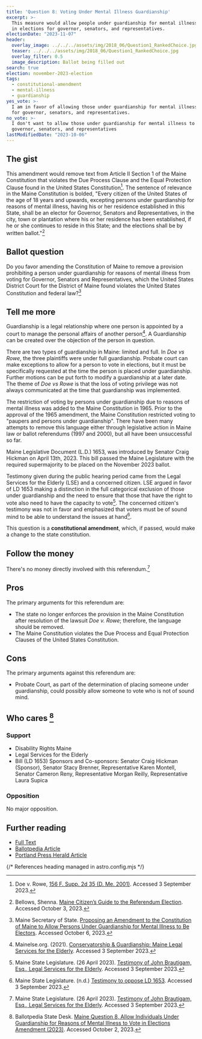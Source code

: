 ```yaml
---
title: 'Question 8: Voting Under Mental Illness Guardianship'
excerpt: >-
  This measure would allow people under guardianship for mental illness to vote
  in elections for governor, senators, and representatives.
electionDate: "2023-11-07"
header:
  overlay_image: ../../../assets/img/2018_06/Question1_RankedChoice.jpg
  teaser: ../../../assets/img/2018_06/Question1_RankedChoice.jpg
  overlay_filter: 0.5
  image_description: Ballot being filled out
search: true
election: november-2023-election
tags:
  - constitutional-amendment
  - mental-illness
  - guardianship
yes_vote: >-
  I am in favor of allowing those under guardianship for mental illness to vote
  for governor, senators, and representatives.
no_vote: >-
  I don't want to allow those under guardianship for mental illness to vote for
  governor, senators, and representatives
lastModifiedDate: "2023-10-06"
---
```


## The gist

This amendment would remove text from Article II Section 1 of the Maine Constitution that violates the Due Process Clause and the Equal Protection Clause found in the United States Constitution[^1]. The sentence of relevance in the Maine Constitution is bolded, "Every citizen of the United States of the age of 18 years and upwards, excepting persons under guardianship for reasons of mental illness, having his or her residence established in this State, shall be an elector for Governor, Senators and Representatives, in the city, town or plantation where his or her residence has been established, if he or she continues to reside in this State; and the elections shall be by written ballot."[^5]

## Ballot question

Do you favor amending the Constitution of Maine to remove a provision prohibiting a person under guardianship for reasons of mental illness from voting for Governor, Senators and Representatives, which the United States District Court for the District of Maine found violates the United States Constitution and federal law?[^8]

<YesNoTable yesContent={frontmatter.yes_vote} noContent={frontmatter.no_vote} />

## Tell me more

Guardianship is a legal relationship where one person is appointed by a court to manage the personal affairs of another person[^2]. A Guardianship can be created over the objection of the person in question.

There are two types of guardianship in Maine: limited and full. In _Doe vs Rowe_, the three plaintiffs were under full guardianship. Probate court can make exceptions to allow for a person to vote in elections, but it must be specifically requested at the time the person is placed under guardianship. Further motions can be put forth to modify a guardianship at a later date. The theme of _Doe vs Rowe_ is that the loss of voting privilege was not always communicated at the time that guardianship was implemented.

The restriction of voting by persons under guardianship due to reasons of mental illness was added to the Maine Constitution in 1965. Prior to the approval of the 1965 amendment, the Maine Constitution restricted voting to "paupers and persons under guardianship". There have been many attempts to remove this language either through legislative action in Maine law or ballot referendums (1997 and 2000), but all have been unsuccessful so far.

Maine Legislative Document (L.D.) 1653, was introduced by Senator Craig Hickman on April 13th, 2023. This bill passed the Maine Legislature with the required supermajority to be placed on the November 2023 ballot.

Testimony given during the public hearing period came from the Legal Services for the Elderly (LSE) and a concerned citizen. LSE argued in favor of LD 1653 making a distinction in the full categorical exclusion of those under guardianship and the need to ensure that those that have the right to vote also need to have the capacity to vote[^3]. The concerned citizen's testimony was not in favor and emphasized that voters must be of sound mind to be able to understand the issues at hand[^4].

This question is a **constitutional amendment**, which, if passed, would make a change to the state constitution.

## Follow the money

There's no money directly involved with this referendum.[^3]

## Pros

The primary arguments for this referendum are:

- The state no longer enforces the provision in the Maine Constitution after resolution of the lawsuit _Doe v. Rowe_; therefore, the language should be removed.
- The Maine Constitution violates the Due Process and Equal Protection Clauses of the United States Constitution.

## Cons

The primary arguments against this referendum are:

- Probate Court, as part of the determination of placing someone under guardianship, could possibly allow someone to vote who is not of sound mind.

## Who cares [^6]

### Support

- Disability Rights Maine
- Legal Services for the Elderly
- Bill (LD 1653) Sponsors and Co-sponsors: Senator Craig Hickman (Sponsor), Senator Stacy Brenner, Representative Karen Montell, Senator Cameron Reny, Representative Morgan Reilly, Representative Laura Supica

### Opposition

No major opposition.

## Further reading

- [Full Text](https://legislature.maine.gov/bills/getPDF.asp?paper=SP0658&item=3&snum=131)<br />
- [Ballotpedia Article](<https://ballotpedia.org/Maine_Question_8,_Allow_Individuals_Under_Guardianship_for_Reasons_of_Mental_Illness_to_Vote_in_Elections_Amendment_(2023)>)<br />
- [Portland Press Herald Article](https://www.pressherald.com/2023/10/06/questions-5-through-8-what-you-need-to-know-about-the-proposed-constitutional-amendments/)

{/* References heading managed in astro.config.mjs */}
[^1]: Doe v. Rowe, [156 F. Supp. 2d 35 (D. Me. 2001)](https://casetext.com/case/doe-v-rowe). Accessed 3 September 2023.
[^2]: Mainelse.org. (2021). [Conservatorship & Guardianship: Maine Legal Services for the Elderly](https://mainelse.org/handbook/planning-future/conservatorship-guardianship#:~:text=Yes%2C%20in%20Maine%20there%20are,all%20areas%20of%20your%20life). Accessed 3 September 2023.
[^3]: Maine State Legislature. (26 April 2023). [Testimony of John Brautigam, Esq., Legal Services for the Elderly](https://legislature.maine.gov/bills/getTestimonyDoc.asp?id=172973). Accessed 3 September 2023.
[^4]: Maine State Legislature. (n.d.) [Testimony to oppose LD 1653](https://legislature.maine.gov/bills/getTestimonyDoc.asp?id=10018790). Accessed 3 September 2023.
[^5]: Bellows, Shenna. [Maine Citizen’s Guide to the Referendum Election](https://www.maine.gov/sos/cec/elec/upcoming/pdf/citizensguide23.pdf). Accessed October 3, 2023.
[^6]: Ballotpedia State Desk. [Maine Question 8, Allow Individuals Under Guardianship for Reasons of Mental Illness to Vote in Elections Amendment (2023)](https://ballotpedia.org/Maine_Question_8_Allow_Individuals_Under_Guardianship_for_Reasons_of_Mental_Illness_to_Vote_in_Elections_Amendment_(2023)). Accessed October 2, 2023.
[^7]: Ohm, Rachel. [Questions 5 through 8: What you need to know about the proposed constitutional amendments](https://www.pressherald.com/2023/10/06/questions-5-through-8-what-you-need-to-know-about-the-proposed-constitutional-amendments/). Portland Press Herald. Accessed October 6, 2023.
[^8]: Maine Secretary of State. [Proposing an Amendment to the Constitution of Maine to Allow Persons Under Guardianship for Mental Illness to Be Electors](https://legislature.maine.gov/bills/getPDF.asp?paper=SP0658&item=3&snum=131). Accessed October 6, 2023.
